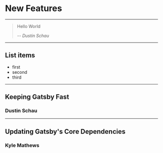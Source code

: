 

# New Features

---
> Hello World
> 
> -- <cite>Dustin Schau</cite>
---

## List items

- first
- second
- third

---


## Keeping Gatsby Fast

### Dustin Schau

---

## Updating Gatsby's Core Dependencies

### Kyle Mathews